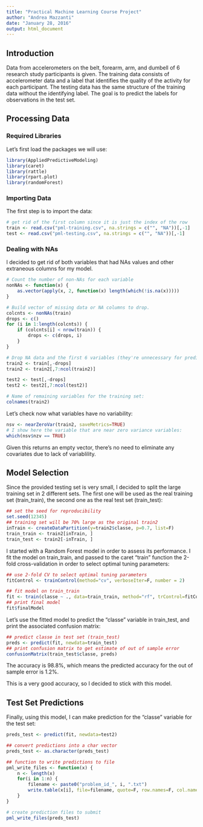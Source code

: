 ```yaml
---
title: "Practical Machine Learning Course Project"
author: "Andrea Mazzanti"
date: "January 28, 2016"
output: html_document
---
```


## Introduction

Data from accelerometers on the belt, forearm, arm, and dumbell of 6 research study participants is given. 
The training data consists of accelerometer data and a label that identifies the quality of the activity for each participant. The testing data has the same structure of the training data without the identifying label. The goal is to predict the labels for observations in the test set.

## Processing Data

### Required Libraries

Let's first load the packages we will use:

```r
library(AppliedPredictiveModeling)
library(caret)
library(rattle)
library(rpart.plot)
library(randomForest)
```

### Importing Data

The first step is to import the data:

```r
# get rid of the first column since it is just the index of the row
train <- read.csv("pml-training.csv", na.strings = c("", "NA"))[,-1]
test <- read.csv("pml-testing.csv", na.strings = c("", "NA"))[,-1]
```

### Dealing with NAs
I decided to get rid of both variables that had NAs values and other extraneous columns for my model.

```r
# Count the number of non-NAs for each variable
nonNAs <- function(x) {
    as.vector(apply(x, 2, function(x) length(which(!is.na(x)))))
}

# Build vector of missing data or NA columns to drop.
colcnts <- nonNAs(train)
drops <- c()
for (i in 1:length(colcnts)) {
    if (colcnts[i] < nrow(train)) {
        drops <- c(drops, i)
    }
}

# Drop NA data and the first 6 variables (they're unnecessary for predicting)
train2 <- train[,-drops]
train2 <- train2[,7:ncol(train2)]

test2 <- test[,-drops]
test2 <- test2[,7:ncol(test2)]

# Name of remaining variables for the training set:
colnames(train2)
```

Let's check now what variables have no variability:

```r
nsv <- nearZeroVar(train2, saveMetrics=TRUE)
# I show here the variable that are near zero variance variables:
which(nsv$nzv == TRUE)
```

Given this returns an empty vector, there's no need to eliminate any covariates due to lack of variablility.

## Model Selection

Since the provided testing set is very small, I decided to split the large training set in 2 different sets. The first one will be used as the real training set (train_train), the second one as the real test set (train_test):

```r
## set the seed for reproducibility
set.seed(12345)
## training set will be 70% large as the original train2
inTrain <- createDataPartition(y=train2$classe, p=0.7, list=F)
train_train <- train2[inTrain, ]
train_test <- train2[-inTrain, ]
```

I started with a Random Forest model in order to assess its performance. I fit the model on train_train, and passed to the caret "train" function the 2-fold cross-validation in order to select optimal tuning parameters:

```r
## use 2-fold CV to select optimal tuning parameters
fitControl <- trainControl(method="cv", verboseIter=F, number = 2)

## fit model on train_train
fit <- train(classe ~ ., data=train_train, method="rf", trControl=fitControl)
## print final model
fit$finalModel
```

Let's use the fitted model to predict the "classe" variable in train_test, and print the associated confusion matrix:

```r
## predict classe in test set (train_test)
preds <- predict(fit, newdata=train_test)
## print confusion matrix to get estimate of out of sample error
confusionMatrix(train_test$classe, preds)
```

The accuracy is 98.8%, which means the predicted accuracy for the out of sample error is 1.2%.

This is a very good accuracy, so I decided to stick with this model.

## Test Set Predictions

Finally, using this model, I can make prediction for the "classe" variable for the test set:

```r
preds_test <- predict(fit, newdata=test2)

## convert predictions into a char vector
preds_test <- as.character(preds_test)

## function to write predictions to file
pml_write_files <- function(x) {
    n <- length(x)
    for(i in 1:n) {
        filename <- paste0("problem_id_", i, ".txt")
        write.table(x[i], file=filename, quote=F, row.names=F, col.names=F)
    }
}

# create prediction files to submit
pml_write_files(preds_test)
```